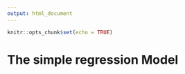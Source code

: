 ```yaml
---
output: html_document
---
```


```r
knitr::opts_chunk$set(echo = TRUE)
```

# The simple regression Model